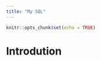 ```yaml
---
title: "My SQL"
---
```


```r
knitr::opts_chunk$set(echo = TRUE)
```


# **Introdution**


